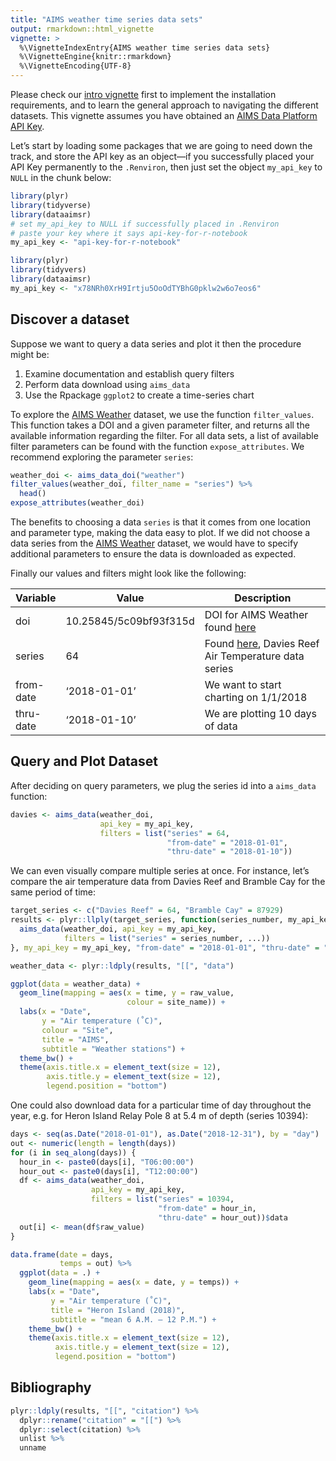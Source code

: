 ```yaml
---
title: "AIMS weather time series data sets"
output: rmarkdown::html_vignette
vignette: >
  %\VignetteIndexEntry{AIMS weather time series data sets}
  %\VignetteEngine{knitr::rmarkdown}
  %\VignetteEncoding{UTF-8}
---
```


Please check our [intro vignette][1] first to implement the installation
requirements, and to learn the general approach to navigating the different
datasets. This vignette assumes you have obtained an
[AIMS Data Platform API Key][2].

[1]: https://open-aims.github.io/dataaimsr/articles
[2]: https://open-aims.github.io/data-platform/key-request

Let's start by loading some packages that we are going to need down the track,
and store the API key as an object---if you successfully placed your API Key
permanently to the `.Renviron`, then just set the object `my_api_key` to `NULL`
in the chunk below:

```r
library(plyr)
library(tidyverse)
library(dataaimsr)
# set my_api_key to NULL if successfully placed in .Renviron
# paste your key where it says api-key-for-r-notebook
my_api_key <- "api-key-for-r-notebook"
```


```r
library(plyr)
library(tidyvers)
library(dataaimsr)
my_api_key <- "x78NRh0XrH9Irtju5OoOdTYBhG0pklw2w6o7eos6"
```

## Discover a dataset

Suppose we want to query a data series and plot it then the procedure might be:

1. Examine documentation and establish query filters
2. Perform data download using `aims_data`
3. Use the Rpackage `ggplot2` to create a time-series chart

To explore the [AIMS Weather](https://doi.org/10.25845/5c09bf93f315d) dataset,
we use the function `filter_values`. This function takes a DOI and a given
parameter filter, and returns all the available information regarding the filter.
For all data sets, a list of available filter parameters can be found with the
function `expose_attributes`. We recommend exploring the parameter `series`:

```r
weather_doi <- aims_data_doi("weather")
filter_values(weather_doi, filter_name = "series") %>%
  head()
expose_attributes(weather_doi)  
```

The benefits to choosing a data `series` is that it comes from one location
and parameter type, making the data easy to plot. If we did not choose a
data series from the [AIMS Weather](https://doi.org/10.25845/5c09bf93f315d)
dataset, we would have to specify additional parameters to ensure the data
is downloaded as expected.

Finally our values and filters might look like the following:

Variable  | Value                  | Description
----------|------------------------|-------------------------------------------------------
doi       | 10.25845/5c09bf93f315d | DOI for AIMS Weather found [here](https://open-aims.github.io/data-platform)
series    | 64                     | Found [here](https://apps.aims.gov.au/metadata/view/5fc91100-4ade-11dc-8f56-00008a07204e), Davies Reef Air Temperature data series
from-date | '2018-01-01'           | We want to start charting on 1/1/2018
thru-date | '2018-01-10'           | We are plotting 10 days of data

## Query and Plot Dataset

After deciding on query parameters, we plug the series id into a `aims_data` function:

```r
davies <- aims_data(weather_doi,
                    api_key = my_api_key,
                    filters = list("series" = 64,
                                   "from-date" = "2018-01-01",
                                   "thru-date" = "2018-01-10"))
```

We can even visually compare multiple series at once. For instance, let's
compare the air temperature data from Davies Reef and Bramble Cay for the
same period of time:

```r
target_series <- c("Davies Reef" = 64, "Bramble Cay" = 87929)
results <- plyr::llply(target_series, function(series_number, my_api_key, ...) {
  aims_data(weather_doi, api_key = my_api_key, 
            filters = list("series" = series_number, ...))
}, my_api_key = my_api_key, "from-date" = "2018-01-01", "thru-date" = "2018-01-10")

weather_data <- plyr::ldply(results, "[[", "data")

ggplot(data = weather_data) +
  geom_line(mapping = aes(x = time, y = raw_value,
                          colour = site_name)) +
  labs(x = "Date",
       y = "Air temperature (˚C)",
       colour = "Site",
       title = "AIMS",
       subtitle = "Weather stations") +
  theme_bw() +
  theme(axis.title.x = element_text(size = 12),
        axis.title.y = element_text(size = 12),
        legend.position = "bottom")
```

One could also download data for a particular time of day throughout
the year, e.g. for Heron Island Relay Pole 8 at 5.4 m of depth (series
10394):

```r
days <- seq(as.Date("2018-01-01"), as.Date("2018-12-31"), by = "day")
out <- numeric(length = length(days))
for (i in seq_along(days)) {
  hour_in <- paste0(days[i], "T06:00:00")
  hour_out <- paste0(days[i], "T12:00:00")
  df <- aims_data(weather_doi,
                  api_key = my_api_key,
                  filters = list("series" = 10394,
                                 "from-date" = hour_in,
                                 "thru-date" = hour_out))$data
  out[i] <- mean(df$raw_value)
}

data.frame(date = days,
           temps = out) %>%
  ggplot(data = .) +
    geom_line(mapping = aes(x = date, y = temps)) +
    labs(x = "Date",
         y = "Air temperature (˚C)",
         title = "Heron Island (2018)",
         subtitle = "mean 6 A.M. – 12 P.M.") +
    theme_bw() +
    theme(axis.title.x = element_text(size = 12),
          axis.title.y = element_text(size = 12),
          legend.position = "bottom")
```

## Bibliography

```r
plyr::ldply(results, "[[", "citation") %>%
  dplyr::rename("citation" = "[[") %>%
  dplyr::select(citation) %>%
  unlist %>%
  unname
```
